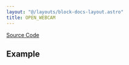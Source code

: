 ```yaml
---
layout: "@/layouts/block-docs-layout.astro"
title: OPEN_WEBCAM
---
```



<PythonDocsDisplay docstring={docstring} />

[Source Code](https://github.com/flojoy-ai/blocks/blob/main/blocks/IO/IMAGING/OPEN_WEBCAM/OPEN_WEBCAM.py)

## Example
